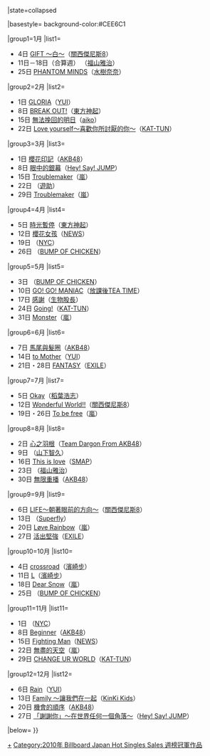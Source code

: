 {{Navbox
|bodyclass=hlist
|name= Billboard JAPAN Hot Singles Sales 週榜冠軍 (2010年)
|title= [[Billboard JAPAN]] Hot Singles Sales 週榜冠軍作品及獲得者{{#if:{{{1|}}}|（{{{1|}}}）|}}
|state=<includeonly>collapsed</includeonly>

|basestyle= background-color:#CEE6C1

|group1=1月
|list1=
*4日 [[GIFT ～白～]]（[[關西傑尼斯8]]）
*11日－18日（合算週） {{link-ja|初戀|はつ恋 (福山雅治の曲)}}（[[福山雅治]]）
*25日 [[PHANTOM MINDS]]（[[水樹奈奈]]）

|group2=2月
|list2=
*1日 [[GLORIA]]（[[YUI]]）
*8日 [[BREAK OUT!]]（[[東方神起]]）
*15日 [[無法挽回的明日]]（[[aiko]]）
*22日 [[Love yourself～喜歡你所討厭的你～]]（[[KAT-TUN]]）

|group3=3月
|list3=
*1日 [[櫻花印記]]（[[AKB48]]）
*8日 [[眼中的銀幕]]（[[Hey! Say! JUMP]]）
*15日 [[Troublemaker]]（[[嵐]]）
*22日 {{link-ja|Lion (遊助單曲)|ライオン (遊助の曲)|Lion}}（[[上地雄輔|遊助]]）
*29日 [[Troublemaker]]（[[嵐]]）

|group4=4月
|list4=
*5日 [[時光暫停]]（[[東方神起]]）
*12日 [[櫻花女孩]]（[[NEWS]]）
*19日 {{link-ja|勇氣100% (NYC單曲)|勇気100% (NYCの曲)|勇氣100%}}（[[NYC (偶像團體)|NYC]]）
*26日 {{link-ja|HAPPY (BUMP OF CHICKEN單曲)|HAPPY (BUMP OF CHICKENの曲)|HAPPY}}（[[BUMP OF CHICKEN]]）

|group5=5月
|list5=
*3日 {{link-ja|魔法料理 ～你給自己的未來～|魔法の料理 〜君から君へ〜}}（[[BUMP OF CHICKEN]]）
*10日 [[GO! GO! MANIAC]]（[[K-ON！輕音部|放課後TEA TIME]]）
*17日 [[感謝 (生物股長單曲)|感謝]]（[[生物股長]]）
*24日 [[Going!]]（[[KAT-TUN]]）
*31日 [[Monster (嵐)|Monster]]（[[嵐]]）

|group6=6月
|list6=
*7日 [[馬尾與髮圈]]（[[AKB48]]）
*14日 [[to Mother]]（[[YUI]]）
*21日・28日 [[FANTASY (EXILE單曲)|FANTASY]]（[[EXILE]]）
|group7=7月
|list7=
*5日 [[Okay (稻葉浩志單曲)|Okay]]（[[稻葉浩志]]）
*12日 [[Wonderful World!!]]（[[關西傑尼斯8]]）
*19日・26日 [[To be free]]（[[嵐]]）

|group8=8月
|list8=
*2日 [[心之羽根]]（[[心之羽根|Team Dargon From AKB48]]）
*9日 {{link-ja|One in a million|One in a million}}（[[山下智久]]）
*16日 [[This is love]]（[[SMAP]]）
*23日 {{link-ja|螢/少年|蛍/少年|螢／少年}}（[[福山雅治]]）
*30日 [[無限重播]]（[[AKB48]]）

|group9=9月
|list9=
*6日 [[LIFE～朝著眼前的方向～]]（[[關西傑尼斯8]]）
*13日 {{link-ja|Wildflower & Cover Songs:Complete Best 'TRACK 3'}}（[[Superfly]]）
*20日 [[Løve Rainbow]]（[[嵐]]）
*27日 [[活出堅強]]（[[放浪兄弟|EXILE]]）

|group10=10月
|list10=
*4日 [[crossroad]]（[[濱崎步]]）
*11日 [[L (濱崎步單曲)|L]]（[[濱崎步]]）
*18日 [[Dear Snow]]（[[嵐]]）
*25日 {{link-ja|給宇航員的信/摩托車|宇宙飛行士への手紙/モーターサイクル|給宇航員的信／摩托車}}（[[BUMP OF CHICKEN]]）

|group11=11月
|list11=
*1日 {{link-ja|盡情玩耍 用功學習|よく遊びよく学べ}}（[[NYC (偶像團體)|NYC]]）
*8日 [[Beginner (AKB48單曲)|Beginner]]（[[AKB48]]）
*15日 [[Fighting Man]]（[[NEWS]]）
*22日 [[無盡的天空]]（[[嵐]]）
*29日 [[CHANGE UR WORLD]]（[[KAT-TUN]]）

|group12=12月
|list12=
*6日 [[Rain (YUI單曲)|Rain]]（[[YUI (歌手)|YUI]]）
*13日 [[Family ～讓我們在一起]]（[[KinKi Kids]]）
*20日 [[機會的順序]]（[[AKB48]]）
*27日 [[「謝謝你」～在世界任何一個角落～]]（[[Hey! Say! JUMP]]）

|below={{Billboard JAPAN Hot Singles Sales 週榜冠軍／年份別模板}}
}}<noinclude>[[Category:2010年 Billboard Japan Hot Singles Sales 週榜冠軍作品|+]]</noinclude>
<includeonly>[[Category:2010年 Billboard Japan Hot Singles Sales 週榜冠軍作品]]</includeonly>